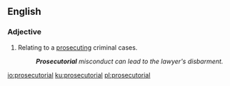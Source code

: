 ==English==

===Adjective===
{{en-adj}}
# {{label|en|criminal law}} Relating to a [[prosecuting]] criminal cases.
#: '''''Prosecutorial''' misconduct can lead to the lawyer's disbarment.''

[[io:prosecutorial]]
[[ku:prosecutorial]]
[[pl:prosecutorial]]